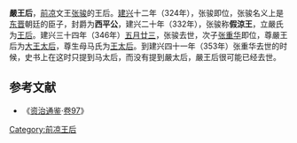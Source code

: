 {{no footnotes|time=2018-01-20T11:05:15+00:00}}
'''嚴王后'''，[[前凉|前凉]]文王[[张骏_(十六国)|张骏]]的王后。[[建兴|建兴]]十二年（324年），张骏即位，张骏名义上是[[东晋|东晋]]朝廷的臣子，封爵为'''西平公'''，建兴二十年（332年），张骏称'''假涼王'''，立嚴氏为[[王后|王后]]。建兴三十四年（346年）[[五月廿三|五月廿三]]，张骏去世，次子[[张重华|张重华]]即位，尊嚴王后为[[大王太后|大王太后]]，尊生母马氏为[[王太后|王太后]]。到建兴四十一年（353年）张重华去世的时候，史书上在这时只提到马太后，而没有提到嚴太后，嚴王后很可能已经去世。

==参考文献==
*《[[资治通鉴|资治通鉴]]·[[s:資治通鑑/卷097|卷97]]》

{{start box}} 
{{s-before|[[晋朝|晋朝]][[梁兰璧|梁皇后]]}} 
{{s-title|[[:Category:前凉王后|前凉王后]]|324年？—346年}} 
{{s-after|[[裴王后|裴王后]]}} 
{{end box}}

{{十六國涼國及夏國皇后}}

[[Category:前凉王后|Category:前凉王后]]